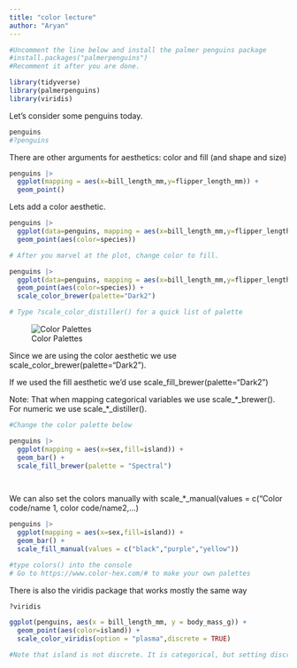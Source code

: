 ```yaml
---
title: "color lecture"
author: "Aryan"
---
```


```r
#Uncomment the line below and install the palmer penguins package
#install.packages("palmerpenguins")
#Recomment it after you are done. 
```

```r
library(tidyverse)
library(palmerpenguins)
library(viridis)
```

Let's consider some penguins today.

```r
penguins
#?penguins
```

There are other arguments for aesthetics: color and fill (and shape and size)

```r
penguins |>
  ggplot(mapping = aes(x=bill_length_mm,y=flipper_length_mm)) + 
  geom_point()
```

Lets add a color aesthetic.

```r
penguins |>
  ggplot(data=penguins, mapping = aes(x=bill_length_mm,y=flipper_length_mm)) + 
  geom_point(aes(color=species))

# After you marvel at the plot, change color to fill. 
```

```r
penguins |>
  ggplot(data=penguins, mapping = aes(x=bill_length_mm,y=flipper_length_mm)) + 
  geom_point(aes(color=species)) +
  scale_color_brewer(palette="Dark2")

# Type ?scale_color_distiller() for a quick list of palette
```

![Color Palettes](https://mdsr-book.github.io/mdsr2e/02-datavizI_files/figure-html/brewer-1.png)

Since we are using the color aesthetic we use scale_color_brewer(palette="Dark2").

If we used the fill aesthetic we'd use scale_fill_brewer(palette="Dark2")

Note: That when mapping categorical variables we use scale\_\*\_brewer(). For numeric we use scale\_\*\_distiller().

```r
#Change the color palette below

penguins |>
  ggplot(mapping = aes(x=sex,fill=island)) + 
  geom_bar() +
  scale_fill_brewer(palette = "Spectral")

  
```

We can also set the colors manually with scale\_\*\_manual(values = c("Color code/name 1, color code/name2,...)

```r

penguins |>
  ggplot(mapping = aes(x=sex,fill=island)) + 
  geom_bar() +
  scale_fill_manual(values = c("black","purple","yellow"))

#type colors() into the console
# Go to https://www.color-hex.com/# to make your own palettes
```

There is also the viridis package that works mostly the same way

```r
?viridis
```

```r
ggplot(penguins, aes(x = bill_length_mm, y = body_mass_g)) +
  geom_point(aes(color=island)) +
  scale_color_viridis(option = "plasma",discrete = TRUE)

#Note that island is not discrete. It is categorical, but setting discrete= TRUE works.
```
